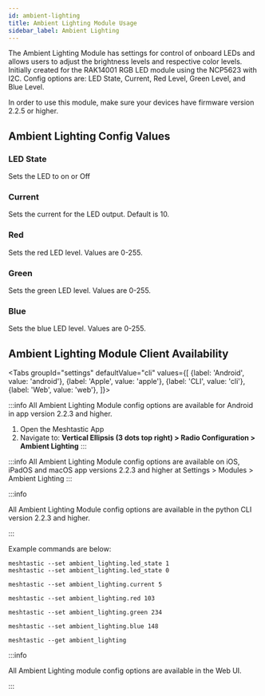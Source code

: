 ```yaml
---
id: ambient-lighting
title: Ambient Lighting Module Usage
sidebar_label: Ambient Lighting
---
```



The Ambient Lighting Module has settings for control of onboard LEDs and allows users to adjust the brightness levels and respective color levels. Initially created for the RAK14001 RGB LED module using the NCP5623 with I2C. Config options are: LED State, Current, Red Level, Green Level, and Blue Level.

In order to use this module, make sure your devices have firmware version 2.2.5 or higher.

## Ambient Lighting Config Values

### LED State

Sets the LED to on or Off

### Current

Sets the current for the LED output. Default is 10.

### Red

Sets the red LED level. Values are 0-255.

### Green

Sets the green LED level. Values are 0-255.

### Blue

Sets the blue LED level. Values are 0-255.

## Ambient Lighting Module Client Availability

<Tabs
groupId="settings"
defaultValue="cli"
values={[
{label: 'Android', value: 'android'},
{label: 'Apple', value: 'apple'},
{label: 'CLI', value: 'cli'},
{label: 'Web', value: 'web'},
]}>
<TabItem value="android">


:::info
All Ambient Lighting Module config options are available for Android in app version 2.2.3 and higher.

1. Open the Meshtastic App
2. Navigate to: **Vertical Ellipsis (3 dots top right) > Radio Configuration > Ambient Lighting**
:::

</TabItem>
<TabItem value="apple">

:::info
All Ambient Lighting Module config options are available on iOS, iPadOS and macOS app versions 2.2.3 and higher at Settings > Modules > Ambient Lighting
:::

</TabItem>
<TabItem value="cli">

:::info

All Ambient Lighting Module config options are available in the python CLI version 2.2.3 and higher.

:::

Example commands are below:

```shell title="Set the LED to on or off"
meshtastic --set ambient_lighting.led_state 1
meshtastic --set ambient_lighting.led_state 0
```

```shell title="Set the led current to 5"
meshtastic --set ambient_lighting.current 5
```

```shell title="Set the red LED brightness to 103"
meshtastic --set ambient_lighting.red 103
```

```shell title="Set the green brightness to 234"
meshtastic --set ambient_lighting.green 234
```

```shell title="Set the blue LED brightness to 148"
meshtastic --set ambient_lighting.blue 148
```

```shell title="Get the Ambient Lighting Module Configuration"
meshtastic --get ambient_lighting
```
</TabItem>
<TabItem value="web">

:::info

All Ambient Lighting module config options are available in the Web UI.

:::
</TabItem>
</Tabs>